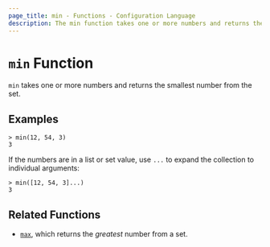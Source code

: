 ```yaml
---
page_title: min - Functions - Configuration Language
description: The min function takes one or more numbers and returns the smallest number.
---
```


# `min` Function

`min` takes one or more numbers and returns the smallest number from the set.

## Examples

```
> min(12, 54, 3)
3
```

If the numbers are in a list or set value, use `...` to expand the collection
to individual arguments:

```
> min([12, 54, 3]...)
3
```

## Related Functions

* [`max`](/mnptu/language/functions/max), which returns the _greatest_ number from a set.
